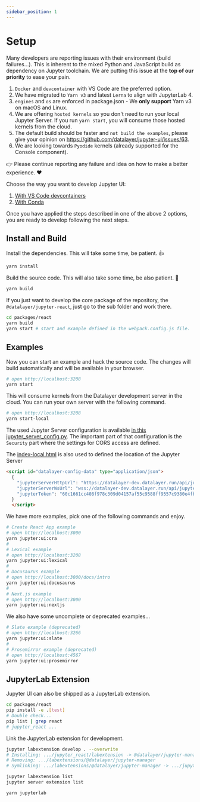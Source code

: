 ```yaml
---
sidebar_position: 1
---
```


# Setup

Many developers are reporting issues with their environment (build failures...). This is inherent to the mixed Python and JavaScript build as dependency on Jupyter toolchain. We are putting this issue at the <b>top of our priority</b> to ease your pain.

1. `Docker` and `devcontainer` with VS Code are the preferred option.
1. We have migrated to `Yarn v3` and latest `Lerna` to align with JupyterLab 4.
1. `engines` and `os` are enforced in package.json - We **only support** Yarn v3 on macOS and Linux.
1. We are offering `hosted kernels` so you don't need to run your local Jupyter Server. If you run `yarn start`, you will consume those hosted kernels from the cloud.
1. The default build should be faster and `not build the examples`, please give your opinion on https://github.com/datalayer/jupyter-ui/issues/63.
1. We are looking towards `Pyodide` kernels (already supported for the Console component).

👉 Please continue reporting any failure and idea on how to make a better experience. ❤️

Choose the way you want to develop Jupyter UI:

1. [With VS Code devcontainers](/docs/develop/setup/devcontainers)
1. [With Conda](/docs/develop/setup/conda)

Once you have applied the steps described in one of the above 2 options, you are ready to develop following the next steps.

## Install and Build

Install the dependencies. This will take some time, be patient. 👍

```bash
yarn install
```

Build the source code. This will also take some time, be also patient. 🙂

```bash
yarn build
```

If you just want to develop the core package of the repository, the `@datalayer/jupyter-react`, just go to the sub folder and work there.

```bash
cd packages/react
yarn build
yarn start # start and example defined in the webpack.config.js file.
```

## Examples

Now you can start an example and hack the source code. The changes will build automatically and will be available in your browser.

```bash
# open http://localhost:3208
yarn start
```

This will consume kernels from the Datalayer development server in the cloud. You can run your own server with the following command.

```bash
# open http://localhost:3208
yarn start-local
```

The used Jupyter Server configuration is available [in this jupyter_server_config.py](https://github.com/datalayer/jupyter-ui/blob/main/dev/config/jupyter_server_config.py). The important part of that configuration is the `Security` part where the settings for CORS access are defined.

The [index-local.html](https://github.com/datalayer/jupyter-ui/blob/main/packages/react/public/index-local.html) is also used to defined the location of the Jupyter Server

```html
<script id="datalayer-config-data" type="application/json">
  {
    "jupyterServerHttpUrl": "https://datalayer-dev.datalayer.run/api/jupyter",
    "jupyterServerWsUrl": "wss://datalayer-dev.datalayer.run/api/jupyter",
    "jupyterToken": "60c1661cc408f978c309d04157af55c9588ff9557c9380e4fb50785750703da6"
  }
  </script>
```

We have more examples, pick one of the following commands and enjoy.

```bash
# Create React App example
# open http://localhost:3000
yarn jupyter:ui:cra
#
# Lexical example
# open http://localhost:3208
yarn jupyter:ui:lexical
#
# Docusaurus example
# open http://localhost:3000/docs/intro
yarn jupyter:ui:docusaurus
#
# Next.js example
# open http://localhost:3000
yarn jupyter:ui:nextjs
```

We also have some uncomplete or deprecated examples...

```bash
# Slate example (deprecated)
# open http://localhost:3266
yarn jupyter:ui:slate
#
# Prosemirror example (deprecated)
# open http://localhost:4567
yarn jupyter:ui:prosemirror
```

## JupyterLab Extension

Jupyter UI can also be shipped as a JupyterLab extension.

```bash
cd packages/react
pip install -e .[test]
# Double check...
pip list | grep react
# jupyter_react ...
```

Link the JupyterLab extension for development.

```bash
jupyter labextension develop . --overwrite
# Installing: .../jupyter_react/labextension -> @datalayer/jupyter-manager
# Removing: .../labextensions/@datalayer/jupyter-manager
# Symlinking: .../labextensions/@datalayer/jupyter-manager -> .../jupyter_react/labextension
```

```bash
jupyter labextension list
jupyter server extension list
```

```bash
yarn jupyterlab
```
